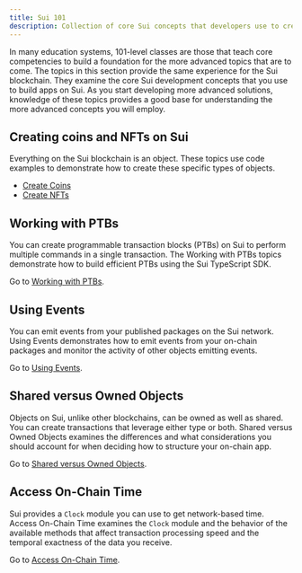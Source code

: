 ```yaml
---
title: Sui 101
description: Collection of core Sui concepts that developers use to create objects and interact with them on the Sui blockchain. 
---
```


In many education systems, 101-level classes are those that teach core competencies to build a foundation for the more advanced topics that are to come. The topics in this section provide the same experience for the Sui blockchain. They examine the core Sui development concepts that you use to build apps on Sui. As you start developing more advanced solutions, knowledge of these topics provides a good base for understanding the more advanced concepts you will employ.

## Creating coins and NFTs on Sui

Everything on the Sui blockchain is an object. These topics use code examples to demonstrate how to create these specific types of objects. 

- [Create Coins](./sui-101/create-coin.mdx)
- [Create NFTs](./sui-101/create-nft.mdx)

## Working with PTBs

You can create programmable transaction blocks (PTBs) on Sui to perform multiple commands in a single transaction. The Working with PTBs topics demonstrate how to build efficient PTBs using the Sui TypeScript SDK.

Go to [Working with PTBs](./sui-101/working-with-ptbs.mdx).

## Using Events

You can emit events from your published packages on the Sui network. Using Events demonstrates how to emit events from your on-chain packages and monitor the activity of other objects emitting events.

Go to [Using Events](./sui-101/using-events.mdx).

## Shared versus Owned Objects

Objects on Sui, unlike other blockchains, can be owned as well as shared. You can create transactions that leverage either type or both. Shared versus Owned Objects examines the differences and what considerations you should account for when deciding how to structure your on-chain app. 

Go to [Shared versus Owned Objects](./sui-101/shared-owned.mdx).

## Access On-Chain Time

Sui provides a `Clock` module you can use to get network-based time. Access On-Chain Time examines the `Clock` module and the behavior of the available methods that affect transaction processing speed and the temporal exactness of the data you receive.

Go to [Access On-Chain Time](./sui-101/access-time.mdx).